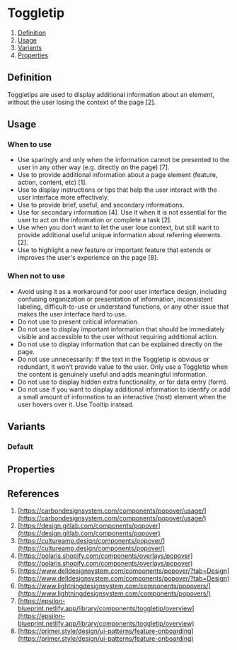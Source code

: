 
<Meta of={ToggletipStories} />

# Toggletip
1. [Definition](#definition)
2. [Usage](#usage)
3. [Variants](#variants)
4. [Properties](#properties)

## Definition
Toggletips are used to display additional information about an element, without the user losing the context of
the page [2].
<Canvas of={ToggletipStories.Default} />

## Usage

### When to use
- Use sparingly and only when the information cannot be presented to the user in any other way (e.g. directly on the
page) [7].
- Use to provide additional information about a page element (feature, action, content, etc) [1].
- Use to display instructions or tips that help the user interact with the user interface more effectively.
- Use to provide brief, useful, and secondary informations. 
- Use for secondary information [4]. Use it when it is not essential for the user to act on the information or complete
  a task [2].
- Use when you don‘t want to let the user lose context, but still want to provide additional useful unique information
  about referring elements. [2].
- Use to highlight a new feature or important feature that extends or improves the user's experience on the page [8].

### When not to use
- Avoid using it as a workaround for poor user interface design, including confusing organization or presentation of
  information, inconsistent labeling, difficult-to-use or understand functions, or any other issue that makes the user
  interface hard to use.
- Do not use to present critical information.
- Do not use to display important information that should be immediately visible and accessible to the user without
  requiring additional action.
- Do not use to display information that can be explained directly on the page.
- Do not use unnecessarily: If the text in the Toggletip is obvious or redundant, it won't provide value to the user.
  Only use a Toggletip when the content is genuinely useful and adds meaningful information.
- Do not use to display hidden extra functionality, or for data entry (form).
- Do not use if you want to display additional information to identify or add a small amount of information to an
  interactive (host) element when the user hovers over it. Use Tooltip instead.

## Variants

### Default
<Canvas of={ToggletipStories.Default} />

## Properties
<ArgTypes of={Toggletip} />

## References
1.  [https://carbondesignsystem.com/components/popover/usage/](https://carbondesignsystem.com/components/popover/usage/)
2.  [https://design.gitlab.com/components/popover](https://design.gitlab.com/components/popover)
3.  [https://cultureamp.design/components/popover/](https://cultureamp.design/components/popover/)
4.  [https://polaris.shopify.com/components/overlays/popover](https://polaris.shopify.com/components/overlays/popover)
5.  [https://www.delldesignsystem.com/components/popover/?tab=Design](https://www.delldesignsystem.com/components/popover/?tab=Design)
6.  [https://www.lightningdesignsystem.com/components/popovers/](https://www.lightningdesignsystem.com/components/popovers/)
7.  [https://epsilon-blueprint.netlify.app/library/components/toggletip/overview](https://epsilon-blueprint.netlify.app/library/components/toggletip/overview)
8.  [https://primer.style/design/ui-patterns/feature-onboarding](https://primer.style/design/ui-patterns/feature-onboarding)
